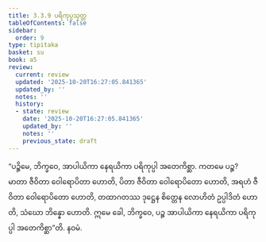 ```yaml
---
title: 3.3.9 ပရိကုပ္ပသုတ္တ
tableOfContents: false
sidebar:
  order: 9
type: tipitaka
basket: su
book: a5
review:
  current: review
  updated: '2025-10-20T16:27:05.841365'
  updated_by: ''
  notes: ''
  history:
  - state: review
    date: '2025-10-20T16:27:05.841365'
    updated_by: ''
    notes: ''
    previous_state: draft
---
```



<DynamicBreadcrumb />


<ReviewStatus review={frontmatter.review} showDetails={true} />

<HypothesisAnnotation frontmatter={frontmatter} />

<Division number="129" book="a5" e="ch" v="16" p="129">

<Paragraph number="725" book="a5">
“ပဉ္စိမေ, ဘိက္ခဝေ, အာပါယိကာ နေရယိကာ ပရိကုပ္ပါ အတေကိစ္ဆာ. ကတမေ ပဉ္စ? မာတာ ဇီဝိတာ ဝေါရောပိတာ ဟောတိ, ပိတာ ဇီဝိတာ ဝေါရောပိတော ဟောတိ, အရဟံ ဇီဝိတာ ဝေါရောပိတော ဟောတိ, တထာဂတဿ ဒုဋ္ဌေန စိတ္တေန လောဟိတံ ဥပ္ပါဒိတံ ဟောတိ, သံဃော ဘိန္နော ဟောတိ. ဣမေ ခေါ, ဘိက္ခဝေ, ပဉ္စ အာပါယိကာ နေရယိကာ ပရိကုပ္ပါ အတေကိစ္ဆာ”တိ.

</Paragraph>
</Division>

<Paragraph number="726" type="center" book="a5">
နဝမံ.
</Paragraph>